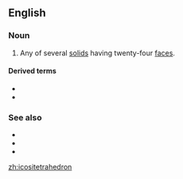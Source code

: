 ==English==

===Noun===
{{en-noun|s|icositetrahedra}}

# {{lb|en|mathematics}} Any of several [[solid]]s having twenty-four [[face]]s.

====Derived terms====
* {{l|en|deltoidal icositetrahedron}}
* {{l|en|pentagonal icositetrahedron}}

===See also===
* {{l|en|trapezohedron}}
* {{l|en|small triakis octahedron}}
* {{l|en|tetrakis hexahedron}}

[[zh:icositetrahedron]]